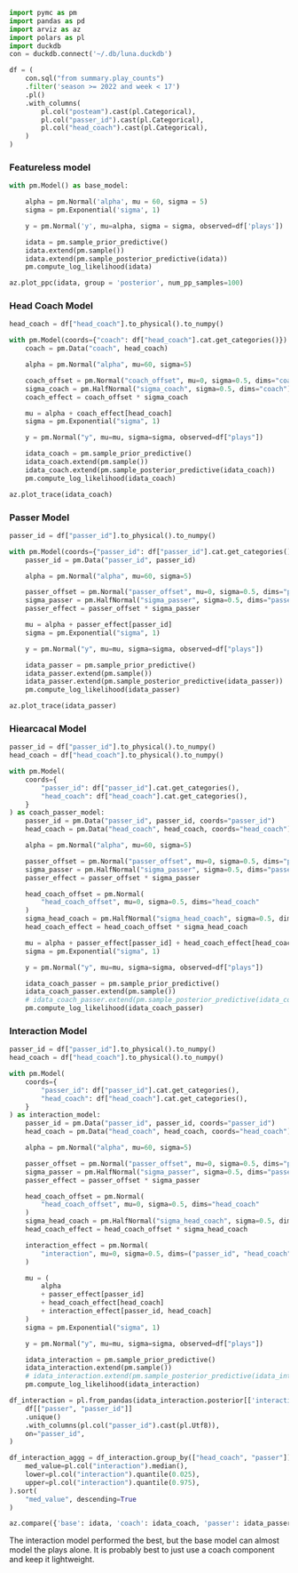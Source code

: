 
```python
import pymc as pm
import pandas as pd
import arviz as az
import polars as pl
import duckdb
con = duckdb.connect('~/.db/luna.duckdb')
```


```python
df = (
    con.sql("from summary.play_counts")
    .filter('season >= 2022 and week < 17')
    .pl()
    .with_columns(
        pl.col("posteam").cast(pl.Categorical),
        pl.col("passer_id").cast(pl.Categorical),
        pl.col("head_coach").cast(pl.Categorical),
    )
)
```

### Featureless model

```python
with pm.Model() as base_model:

    alpha = pm.Normal('alpha', mu = 60, sigma = 5)
    sigma = pm.Exponential('sigma', 1)

    y = pm.Normal('y', mu=alpha, sigma = sigma, observed=df['plays'])

    idata = pm.sample_prior_predictive()
    idata.extend(pm.sample())
    idata.extend(pm.sample_posterior_predictive(idata))
    pm.compute_log_likelihood(idata)
```


```python
az.plot_ppc(idata, group = 'posterior', num_pp_samples=100)
```

### Head Coach Model

```python
head_coach = df["head_coach"].to_physical().to_numpy()

with pm.Model(coords={"coach": df["head_coach"].cat.get_categories()}) as coach_model:
    coach = pm.Data("coach", head_coach)

    alpha = pm.Normal("alpha", mu=60, sigma=5)

    coach_offset = pm.Normal("coach_offset", mu=0, sigma=0.5, dims="coach")
    sigma_coach = pm.HalfNormal("sigma_coach", sigma=0.5, dims="coach")
    coach_effect = coach_offset * sigma_coach

    mu = alpha + coach_effect[head_coach]
    sigma = pm.Exponential("sigma", 1)

    y = pm.Normal("y", mu=mu, sigma=sigma, observed=df["plays"])

    idata_coach = pm.sample_prior_predictive()
    idata_coach.extend(pm.sample())
    idata_coach.extend(pm.sample_posterior_predictive(idata_coach))
    pm.compute_log_likelihood(idata_coach)
```

```python
az.plot_trace(idata_coach)
```

### Passer Model

```python
passer_id = df["passer_id"].to_physical().to_numpy()

with pm.Model(coords={"passer_id": df["passer_id"].cat.get_categories()}) as passer_model:
    passer_id = pm.Data("passer_id", passer_id)

    alpha = pm.Normal("alpha", mu=60, sigma=5)

    passer_offset = pm.Normal("passer_offset", mu=0, sigma=0.5, dims="passer_id")
    sigma_passer = pm.HalfNormal("sigma_passer", sigma=0.5, dims="passer_id")
    passer_effect = passer_offset * sigma_passer

    mu = alpha + passer_effect[passer_id]
    sigma = pm.Exponential("sigma", 1)

    y = pm.Normal("y", mu=mu, sigma=sigma, observed=df["plays"])

    idata_passer = pm.sample_prior_predictive()
    idata_passer.extend(pm.sample())
    idata_passer.extend(pm.sample_posterior_predictive(idata_passer))
    pm.compute_log_likelihood(idata_passer)
```

```python
az.plot_trace(idata_passer)
```

### Hiearcacal  Model

```python
passer_id = df["passer_id"].to_physical().to_numpy()
head_coach = df["head_coach"].to_physical().to_numpy()

with pm.Model(
    coords={
        "passer_id": df["passer_id"].cat.get_categories(),
        "head_coach": df["head_coach"].cat.get_categories(),
    }
) as coach_passer_model:
    passer_id = pm.Data("passer_id", passer_id, coords="passer_id")
    head_coach = pm.Data("head_coach", head_coach, coords="head_coach")

    alpha = pm.Normal("alpha", mu=60, sigma=5)

    passer_offset = pm.Normal("passer_offset", mu=0, sigma=0.5, dims="passer_id")
    sigma_passer = pm.HalfNormal("sigma_passer", sigma=0.5, dims="passer_id")
    passer_effect = passer_offset * sigma_passer

    head_coach_offset = pm.Normal(
        "head_coach_offset", mu=0, sigma=0.5, dims="head_coach"
    )
    sigma_head_coach = pm.HalfNormal("sigma_head_coach", sigma=0.5, dims="head_coach")
    head_coach_effect = head_coach_offset * sigma_head_coach

    mu = alpha + passer_effect[passer_id] + head_coach_effect[head_coach]
    sigma = pm.Exponential("sigma", 1)

    y = pm.Normal("y", mu=mu, sigma=sigma, observed=df["plays"])

    idata_coach_passer = pm.sample_prior_predictive()
    idata_coach_passer.extend(pm.sample())
    # idata_coach_passer.extend(pm.sample_posterior_predictive(idata_coach_passer))
    pm.compute_log_likelihood(idata_coach_passer)
```


### Interaction Model

```python
passer_id = df["passer_id"].to_physical().to_numpy()
head_coach = df["head_coach"].to_physical().to_numpy()

with pm.Model(
    coords={
        "passer_id": df["passer_id"].cat.get_categories(),
        "head_coach": df["head_coach"].cat.get_categories(),
    }
) as interaction_model:
    passer_id = pm.Data("passer_id", passer_id, coords="passer_id")
    head_coach = pm.Data("head_coach", head_coach, coords="head_coach")

    alpha = pm.Normal("alpha", mu=60, sigma=5)

    passer_offset = pm.Normal("passer_offset", mu=0, sigma=0.5, dims="passer_id")
    sigma_passer = pm.HalfNormal("sigma_passer", sigma=0.5, dims="passer_id")
    passer_effect = passer_offset * sigma_passer

    head_coach_offset = pm.Normal(
        "head_coach_offset", mu=0, sigma=0.5, dims="head_coach"
    )
    sigma_head_coach = pm.HalfNormal("sigma_head_coach", sigma=0.5, dims="head_coach")
    head_coach_effect = head_coach_offset * sigma_head_coach

    interaction_effect = pm.Normal(
        "interaction", mu=0, sigma=0.5, dims=("passer_id", "head_coach")
    )

    mu = (
        alpha
        + passer_effect[passer_id]
        + head_coach_effect[head_coach]
        + interaction_effect[passer_id, head_coach]
    )
    sigma = pm.Exponential("sigma", 1)

    y = pm.Normal("y", mu=mu, sigma=sigma, observed=df["plays"])

    idata_interaction = pm.sample_prior_predictive()
    idata_interaction.extend(pm.sample())
    # idata_interaction.extend(pm.sample_posterior_predictive(idata_interaction))
    pm.compute_log_likelihood(idata_interaction)
```

```python

df_interaction = pl.from_pandas(idata_interaction.posterior[['interaction']].to_dataframe().reset_index()).join(
    df[["passer", "passer_id"]]
    .unique()
    .with_columns(pl.col("passer_id").cast(pl.Utf8)),
    on="passer_id",
)

df_interaction_aggg = df_interaction.group_by(["head_coach", "passer"]).agg(
    med_value=pl.col("interaction").median(),
    lower=pl.col("interaction").quantile(0.025),
    upper=pl.col("interaction").quantile(0.975),
).sort(
    "med_value", descending=True
)
```

```python

az.compare({'base': idata, 'coach': idata_coach, 'passer': idata_passer, 'mix': idata_coach_passer, 'interaction': idata_interaction})
```

The interaction model performed the best, but the base model can almost model the plays alone. It is probably best to just use a coach component and keep it lightweight.
